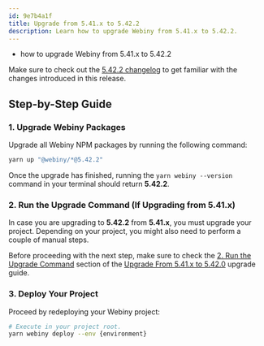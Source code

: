 ```yaml
---
id: 9e7b4a1f
title: Upgrade from 5.41.x to 5.42.2
description: Learn how to upgrade Webiny from 5.41.x to 5.42.2.
---
```



<Alert type="success" title="What you’ll learn">

- how to upgrade Webiny from 5.41.x to 5.42.2

</Alert>

<Alert type="info">

Make sure to check out the [5.42.2 changelog](./changelog) to get familiar with the changes introduced in this release.

</Alert>

## Step-by-Step Guide

### 1. Upgrade Webiny Packages

Upgrade all Webiny NPM packages by running the following command:

```bash
yarn up "@webiny/*@5.42.2"
```

Once the upgrade has finished, running the `yarn webiny --version` command in your terminal should return **5.42.2**.

### 2. Run the Upgrade Command (If Upgrading from 5.41.x)

In case you are upgrading to **5.42.2** from **5.41.x**, you must upgrade your project. Depending on your project, you might also need to perform a couple of manual steps.

Before proceeding with the next step, make sure to check the [2. Run the Upgrade Command](/docs/release-notes/5.42.0/upgrade-guide#2-run-the-upgrade-command) section of the [Upgrade From 5.41.x to 5.42.0](/docs/release-notes/5.41.0/upgrade-guide) upgrade guide.

### 3. Deploy Your Project

Proceed by redeploying your Webiny project:

```bash
# Execute in your project root.
yarn webiny deploy --env {environment}
```

<AdditionalNotes />
